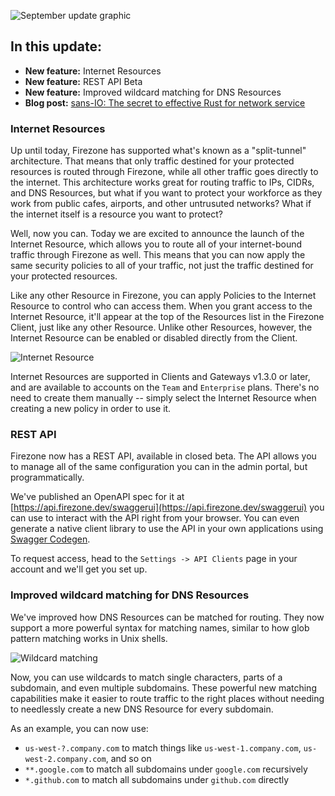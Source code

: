 
<Image
  src="/images/blog/sep-2024-update/sep-24-update.png"
  alt="September update graphic"
  width={500}
  height={500}
  className="mx-auto shadow rounded"
/>

## In this update:

- **New feature:** Internet Resources
- **New feature:** REST API
  <Badge size="xs" textColor="blue-800" bgColor="blue-100">
    Beta
  </Badge>
- **New feature:** Improved wildcard matching for DNS Resources
- **Blog post:** [sans-IO: The secret to effective Rust for network service](/blog/sans-io)

### Internet Resources

Up until today, Firezone has supported what's known as a "split-tunnel" architecture. That means that only traffic destined for your protected resources is routed through Firezone, while all other traffic goes directly to the internet. This architecture works great for routing traffic to IPs, CIDRs, and DNS Resources, but what if you want to protect your workforce as they work from public cafes, airports, and other untrusuted networks? What if the internet itself is a resource you want to protect?

Well, now you can. Today we are excited to announce the launch of the Internet Resource, which allows you to route all of your internet-bound traffic through Firezone as well. This means that you can now apply the same security policies to all of your traffic, not just the traffic destined for your protected resources.

Like any other Resource in Firezone, you can apply Policies to the Internet Resource to control who can access them. When you grant access to the Internet Resource, it'll appear at the top of the Resources list in the Firezone Client, just like any other Resource. Unlike other Resources, however, the Internet Resource can be enabled or disabled directly from the Client.

<Image
  src="/images/blog/sep-2024-update/internet-resource.png"
  width={400}
  height={400}
  alt="Internet Resource"
  className="mx-auto"
/>

Internet Resources are supported in Clients and Gateways v1.3.0 or later, and are available to accounts on the `Team` and `Enterprise` plans. There's no need to create them manually -- simply select the Internet Resource when creating a new policy in order to use it.

### REST API

Firezone now has a REST API, available in closed beta. The API allows you to manage all of the same configuration you can in the admin portal, but programmatically.

We've published an OpenAPI spec for it at [https://api.firezone.dev/swaggerui](https://api.firezone.dev/swaggerui) you can use to interact with the API right from your browser. You can
even generate a native client library to use the API in your own applications using [Swagger Codegen](https://swagger.io/tools/swagger-codegen/).

To request access, head to the `Settings -> API Clients` page in your account and we'll get you set up.

### Improved wildcard matching for DNS Resources

We've improved how DNS Resources can be matched for routing. They now support a more powerful syntax for matching names, similar to how glob pattern matching works in Unix shells.

<Image
  src="/images/blog/sep-2024-update/wildcard.png"
  width={700}
  height={700}
  alt="Wildcard matching"
  className="mx-auto rounded-lg shadow-lg"
/>

Now, you can use wildcards to match single characters, parts of a subdomain, and even multiple subdomains. These powerful new matching capabilities make it easier to route traffic to the right places without needing to needlessly create a new DNS Resource for every subdomain.

As an example, you can now use:

- `us-west-?.company.com` to match things like `us-west-1.company.com`, `us-west-2.company.com`, and so on
- `**.google.com` to match all subdomains under `google.com` recursively
- `*.github.com` to match all subdomains under `github.com` directly
